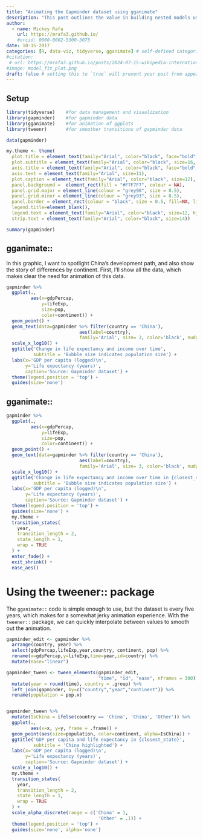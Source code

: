 ```yaml
---
title: "Animating the Gapminder dataset using gganimate"
description: "This post outlines the value in building nested models using the purrr and broom packages"
author:
  - name: Mickey Rafa
    url: https://mrafa3.github.io/
    #orcid: 0000-0002-5300-3075
date: 10-15-2017
categories: [R, data-viz, tidyverse, gganimate] # self-defined categories
#citation: 
 # url: https://mrafa3.github.io/posts/2024-07-15-wikipedia-international-mens-soccer/ 
#image: model_fit_plot.png
draft: false # setting this to `true` will prevent your post from appearing on your listing page until you're ready!
---
```


## Setup

```r
library(tidyverse)    #for data management and visualization
library(gapminder)    #for gapminder data
library(gganimate)    #for animation of ggplots
library(tweenr)       #for smoother transitions of gapminder data

data(gapminder)

my.theme <- theme(
  plot.title = element_text(family="Arial", color="black", face="bold", size=18, hjust=0), 
  plot.subtitle = element_text(family="Arial", color="black", size=16, hjust=0), 
  axis.title = element_text(family="Arial", color="black", face="bold", size=12), 
  axis.text = element_text(family="Arial", size=11), 
  plot.caption = element_text(family="Arial", color="black", size=12), 
  panel.background =  element_rect(fill = "#F7F7F7", colour = NA), 
  panel.grid.major = element_line(colour = "grey90", size = 0.5),
  panel.grid.minor = element_line(colour = "grey93", size = 0.5),
  panel.border = element_rect(colour = "black", size = 0.5, fill=NA, linetype = 1),
  legend.title=element_blank(), 
  legend.text = element_text(family="Arial", color="black", size=12, hjust=0),
  strip.text = element_text(family="Arial", color="black", size=14))
```

```r
summary(gapminder)
```

<center>

[](https://www.google.com/url?sa=i&url=https%3A%2F%2Fwww.gapminder.org%2Ftag%2Fgapminder-world%2F&psig=AOvVaw2IwfQSTFDghid4GnL0WUtb&ust=1721330817600000&source=images&cd=vfe&opi=89978449&ved=0CBQQjRxqFwoTCLjn9pPnrocDFQAAAAAdAAAAABAE)

</center>

## gganimate::

In this graphic, I want to spotlight China's development path, and also show the story of differences by continent. First, I'll show all the data, which makes clear the need for animation of this data.

```r
gapminder %>% 
  ggplot(.,
         aes(x=gdpPercap,
             y=lifeExp,
             size=pop,
             color=continent)) +
  geom_point() + 
  geom_text(data=gapminder %>% filter(country == 'China'),
                           aes(label=country), 
                           family='Arial', size= 3, color='black', nudge_y = 2) + 
  scale_x_log10() + 
  ggtitle('Change in life expectancy and income over time',
          subtitle = 'Bubble size indicates population size') + 
  labs(x='GDP per capita (logged)\n',
       y='Life expectancy (years)',
       caption='Source: Gapminder dataset') + 
  theme(legend.position = 'top') + 
  guides(size='none')
```

## gganimate::

```r
gapminder %>% 
  ggplot(.,
         aes(x=gdpPercap,
             y=lifeExp,
             size=pop,
             color=continent)) +
  geom_point() + 
  geom_text(data=gapminder %>% filter(country == 'China'),
                           aes(label=country), 
                           family='Arial', size= 3, color='black', nudge_y = 2) + 
  scale_x_log10() + 
  ggtitle('Change in life expectancy and income over time in {closest_state}',
          subtitle = 'Bubble size indicates population size') + 
  labs(x='GDP per capita (logged)\n',
       y='Life expectancy (years)',
       caption='Source: Gapminder dataset') + 
  theme(legend.position = 'top') + 
  guides(size='none') + 
  my.theme + 
  transition_states(
    year,
    transition_length = 2,
    state_length = 1,
    wrap = TRUE
  ) + 
  enter_fade() + 
  exit_shrink() +
  ease_aes()
```

# Using the tweener:: package

The `gganimate::` code is simple enough to use, but the dataset is every five years, which makes for a somewhat jerky animation experience. With the `tweener::` package, we can quickly interpolate between values to smooth out the animation.

```r
gapminder_edit <- gapminder %>%
  arrange(country, year) %>%
  select(gdpPercap,lifeExp,year,country, continent, pop) %>%
  rename(x=gdpPercap,y=lifeExp,time=year,id=country) %>%
  mutate(ease="linear")

gapminder_tween <- tween_elements(gapminder_edit,
                                  "time", "id", "ease", nframes = 300) %>%
  mutate(year = round(time), country = .group) %>%
  left_join(gapminder, by=c("country","year","continent")) %>%
  rename(population = pop.x)


gapminder_tween %>% 
  mutate(IsChina = ifelse(country == 'China', 'China', 'Other')) %>% 
  ggplot(.,
         aes(x=x, y=y, frame = .frame)) +
  geom_point(aes(size=population, color=continent, alpha=IsChina)) +
  ggtitle('GDP per capita and life expectancy in {closest_state}',
          subtitle = 'China highlighted') + 
  labs(x='GDP per capita (logged)\n',
       y='Life expectancy (years)',
       caption='Source: Gapminder dataset') + 
  scale_x_log10() + 
  my.theme + 
  transition_states(
    year,
    transition_length = 2,
    state_length = 1,
    wrap = TRUE
  ) + 
  scale_alpha_discrete(range = c('China' = 1,
                                  'Other' = .1)) + 
  theme(legend.position = 'top') + 
  guides(size='none', alpha='none')
```